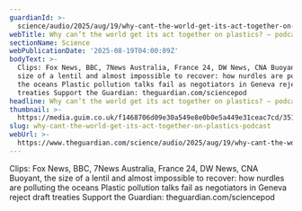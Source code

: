 ```yaml
---
guardianId: >-
  science/audio/2025/aug/19/why-cant-the-world-get-its-act-together-on-plastics-podcast
webTitle: Why can’t the world get its act together on plastics? – podcast
sectionName: Science
webPublicationDate: '2025-08-19T04:00:09Z'
bodyText: >-
  Clips: Fox News, BBC, 7News Australia, France 24, DW News, CNA Buoyant, the
  size of a lentil and almost impossible to recover: how nurdles are polluting
  the oceans Plastic pollution talks fail as negotiators in Geneva reject draft
  treaties Support the Guardian: theguardian.com/sciencepod
headline: Why can’t the world get its act together on plastics? – podcast
thumbnail: >-
  https://media.guim.co.uk/f1468706d09e30a549e8e0b0e5a449e31ceac7cd/351_0_4800_3840/500.jpg
slug: why-cant-the-world-get-its-act-together-on-plastics-podcast
webUrl: >-
  https://www.theguardian.com/science/audio/2025/aug/19/why-cant-the-world-get-its-act-together-on-plastics-podcast
---
```

Clips: Fox News, BBC, 7News Australia, France 24, DW News, CNA Buoyant, the size of a lentil and almost impossible to recover: how nurdles are polluting the oceans Plastic pollution talks fail as negotiators in Geneva reject draft treaties Support the Guardian: theguardian.com/sciencepod
